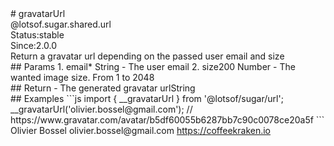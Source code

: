 <div class="docmap-mdx">
# gravatarUrl
<div class="_namespace">@lotsof.sugar.shared.url</div>
<div class="_metas">
<div class="_status"><span class="_status-label">Status:</span><span class="_status-value -stable">stable</span></div>
<div class="_since"><span class="_since-label">Since:</span><span class="_since-value">2.0.0</span></div>
</div>
<div class="_description">
Return a gravatar url depending on the passed user email and size
</div>
<div class="_params">
## Params
1. <span class="_name">email<span class="_required">*</span></span><span class="_default"></span> <span class="_type">String</span>
   - The user email
2. <span class="_name">size</span><span class="_default">200</span> <span class="_type">Number</span>
   - The wanted image size. From 1 to 2048
</div>
<div class="_return">
## Return
- <span class="_description">The generated gravatar url</span><span class="_default"></span><span class="_type">String</span>
</div>
<div class="_examples">
## Examples
```js
import { __gravatarUrl } from '@lotsof/sugar/url';
__gravatarUrl('olivier.bossel@gmail.com'); // https://www.gravatar.com/avatar/b5df60055b6287bb7c90c0078ce20a5f
```
</div>
<div class="_author">
<span class="_name">Olivier Bossel</span>
<span class="_email">olivier.bossel@gmail.com</span>
<a href="https://coffeekraken.io" target="_blank" class="_url">https://coffeekraken.io</a>
</div>
</div>